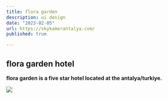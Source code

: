 ```yaml
---
title: flora garden
description: ui design
date: "2023-02-05"
url: https://skykamerantalya.com/
published: true

---
```


## flora garden hotel

**flora garden is a five star hotel located at the antalya/turkiye.**

[![](/flora-anasayfa.png)](https://havadurumu15.com)